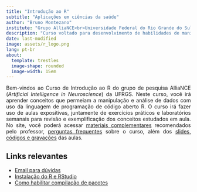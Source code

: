 ```yaml
---
title: "Introdução ao R"
subtitle: "Aplicações em ciências da saúde"
author: "Bruno Montezano"
institute: "Grupo AlliaNCE<br>Universidade Federal do Rio Grande do Sul"
description: "Curso voltado para desenvolvimento de habilidades de manipulação e análise de dados em R para pesquisadores da área da saúde"
date: last-modified
image: assets/r_logo.png
lang: pt-br
about: 
  template: trestles
  image-shape: rounded
  image-width: 15em
---
```



<div style="text-align: justify">
Bem-vindos ao Curso de Introdução ao R do grupo de pesquisa AlliaNCE
(*Artificial Intelligence in Neuroscience*) da UFRGS. Neste curso, você irá
aprender conceitos que permeiam a manipulação e análise de dados com uso da
linguagem de programação de código aberto R. O curso irá fazer uso de aulas
expositivas, juntamente de exercícios práticos e laboratórios semanais para
revisão e exemplificação dos conceitos estudados em aula. No site, você poderá
acessar [materiais complementares](materiais.html) recomendados pelo professor,
[perguntas frequentes](perguntas_frequentes.html) sobre o curso, além dos
[slides, códigos e gravações](aulas_e_laboratorios.html) das aulas.
</div>

## Links relevantes

* [Email para dúvidas](mailto:brunodoyt@gmail.com)
* [Instalação do R e RStudio](instalacao.html)
* [Como habilitar compilação de pacotes](compilacao.html)
